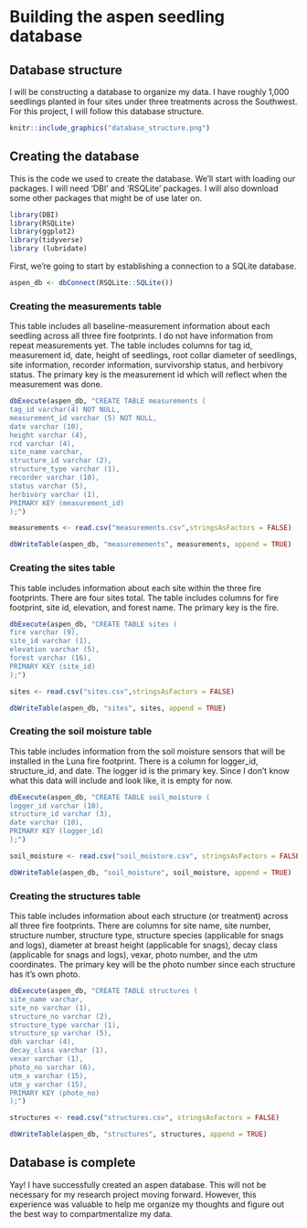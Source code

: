 # Building the aspen seedling database 

## Database structure

I will be constructing a database to organize my data. I have roughly 1,000 seedlings planted in four sites under three treatments across the Southwest. For this project, I will follow this database structure. 

```r
knitr::include_graphics("database_structure.png")
```

## Creating the database 

This is the code we used to create the database. We'll start with loading our packages. I will need 'DBI' and 'RSQLite' packages. I will also download some other packages that might be of use later on.  

```r
library(DBI)
library(RSQLite)
library(ggplot2)
library(tidyverse)
library (lubridate)
```

First, we're going to start by establishing a connection to a SQLite database. 

```r
aspen_db <- dbConnect(RSQLite::SQLite())

```

### Creating the measurements table

This table includes all baseline-measurement information about each seedling across all three fire footprints. I do not have information from repeat measurements yet. The table includes columns for tag id, measurement id, date, height of seedlings, root collar diameter of seedlings, site information, recorder information, survivorship status, and herbivory status. The primary key is the measurement id which will reflect when the measurement was done. 

```r
dbExecute(aspen_db, "CREATE TABLE measurements (
tag_id varchar(4) NOT NULL,
measurement_id varchar (5) NOT NULL,
date varchar (10), 
height varchar (4), 
rcd varchar (4),
site_name varchar, 
structure_id varchar (2),
structure_type varchar (1),
recorder varchar (10), 
status varchar (5),
herbivory varchar (1),
PRIMARY KEY (measurement_id)
);")

measurements <- read.csv("measurements.csv",stringsAsFactors = FALSE)

dbWriteTable(aspen_db, "measuremements", measurements, append = TRUE)
```

### Creating the sites table 

This table includes information about each site within the  three fire footprints. There are four sites total. The table includes columns for fire footprint, site id, elevation, and forest name. The primary key is the fire. 

```r
dbExecute(aspen_db, "CREATE TABLE sites (
fire varchar (9), 
site_id varchar (1), 
elevation varchar (5), 
forest varchar (16),
PRIMARY KEY (site_id)
);")

sites <- read.csv("sites.csv",stringsAsFactors = FALSE)

dbWriteTable(aspen_db, "sites", sites, append = TRUE)

```

### Creating the soil moisture table 

This table includes information from the soil moisture sensors that will be installed in the Luna fire footprint. There is a column for logger_id, structure_id, and date. The logger id is the primary key. Since I don't know what this data will include and look like, it is empty for now. 

```r
dbExecute(aspen_db, "CREATE TABLE soil_moisture (
logger_id varchar (10), 
structure_id varchar (3), 
date varchar (10),
PRIMARY KEY (logger_id)
);")

soil_moisture <- read.csv("soil_moisture.csv", stringsAsFactors = FALSE)

dbWriteTable(aspen_db, "soil_moisture", soil_moisture, append = TRUE)

```
### Creating the structures table 

This table includes information about each structure (or treatment) across all three fire footprints. There are columns for site name, site number, structure number, structure type, structure species (applicable for snags and logs), diameter at breast height (applicable for snags), decay class (applicable for snags and logs), vexar, photo number, and the utm coordinates. The primary key will be the photo number since each structure has it's own photo. 

```r
dbExecute(aspen_db, "CREATE TABLE structures (
site_name varchar, 
site_no varchar (1), 
structure_no varchar (2),
structure_type varchar (1),
structure_sp varchar (5), 
dbh varchar (4), 
decay_class varchar (1), 
vexar varchar (1),
photo_no varchar (6), 
utm_x varchar (15), 
utm_y varchar (15),
PRIMARY KEY (photo_no)
);")

structures <- read.csv("structures.csv", stringsAsFactors = FALSE)

dbWriteTable(aspen_db, "structures", structures, append = TRUE)

```

## Database is complete

Yay! I have successfully created an aspen database. This will not be necessary for my research project moving forward. However, this experience was valuable to help me organize my thoughts and figure out the best way to compartmentalize my data. 
